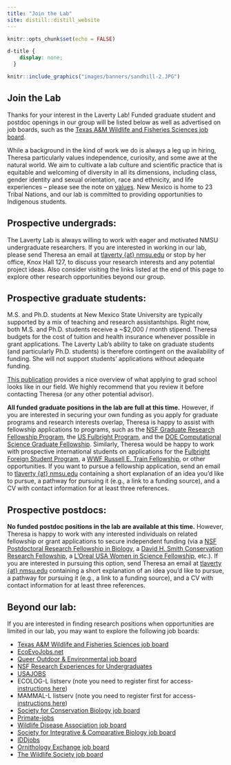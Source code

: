 ```yaml
---
title: "Join the Lab"
site: distill::distill_website
---
```


```r
knitr::opts_chunk$set(echo = FALSE)
```

```css
d-title {
    display: none;
  }
```


```r
knitr::include_graphics("images/banners/sandhill-2.JPG")
```

<h2>Join the Lab</h2>

Thanks for your interest in the Laverty Lab! Funded graduate student and postdoc openings in our group will be listed below as well as advertised on job boards, such as the [Texas A&M Wildlife and Fisheries Sciences job board](https://wfscjobs.tamu.edu/job-board/). 

While a background in the kind of work we do is always a leg up in hiring, Theresa particularly values independence, curiosity, and some awe at the natural world. We aim to cultivate a lab culture and scientific practice that is equitable and welcoming of diversity in all its dimensions, including class, gender identity and sexual orientation, race and ethnicity, and life experiences -- please see the note on [values](values.html). New Mexico is home to 23 Tribal Nations, and our lab is committed to providing opportunities to Indigenous students.

## Prospective undergrads:

The Laverty Lab is always willing to work with eager and motivated NMSU undergraduate researchers. If you are interested in working in our lab, please send Theresa an email at [tlaverty {at} nmsu.edu](mailto:tlaverty@nmsu.edu) or stop by her office, Knox Hall 127, to discuss your research interests and any potential project ideas. Also consider visiting the links listed at the end of this page to explore other research opportunities beyond our group.

## Prospective graduate students:

M.S. and Ph.D. students at New Mexico State University are typically supported by a mix of teaching and research assistantships. Right now, both M.S. and Ph.D. students receive a ~$2,000 / month stipend. Theresa budgets for the cost of tuition and health insurance whenever possible in grant applications. The Laverty Lab's ability to take on graduate students (and particularly Ph.D. students) is therefore contingent on the availability of funding. She will not support students' applications without adequate funding.

[This publication](https://doi.org/10.1002/bes2.2029) provides a nice overview of what applying to grad school looks like in our field. We highly recommend that you review it before contacting Theresa (or any other potential advisor).

**All funded graduate positions in the lab are full at this time.** However, if you are interested in securing your own funding as you apply for graduate programs and research interests overlap, Theresa is happy to assist with fellowship applications to programs, such as the [NSF Graduate Research Fellowship Program](https://www.nsfgrfp.org/), the [US Fulbright Program](https://us.fulbrightonline.org/), and the [DOE Computational Science Graduate Fellowship](https://www.krellinst.org/csgf/). Similarly, Theresa would be happy to work with prospective international students on applications for the [Fulbright Foreign Student Program](https://foreign.fulbrightonline.org/about/foreign-student-program), a [WWF Russell E. Train Fellowship](https://www.worldwildlife.org/projects/russell-e-train-fellowships), or other opportunities. If you want to pursue a fellowship application, send an email to [tlaverty {at} nmsu.edu](mailto:tlaverty@nmsu.edu) containing a short explanation of an idea you'd like to pursue, a pathway for pursuing it (e.g., a link to a funding source), and a CV with contact information for at least three references.


<!-- We are looking for motivated students with broad interests in population and community ecology, conservation biology, and/or animal behavior who are eager to undertake a multi-faceted MS or PhD involving some combination of field study, molecular work, and modeling.  -->

<!-- **Current openings:**   -->

<!--   * MS or PhD assistantship in applied population and community ecology. This position will likely focus on bats in the southwestern United States with anticipated start date in summer 2023. The lab has currently secured 2-3 years of funding for this position. Apply by **7 October 2022** for full consideration.  -->

<!-- <center> -->
<!-- <div style="display: inline-block"><a href="attachments/openings/2023_GraduateAssistantships.pdf" class="icon-link" target="_blank" rel="noopener"><i class="fa fa-file-pdf"></i> Full position description</a></div><div style="display: inline-block"><a href="https://airtable.com/shrLmf8ZuZ4XPRN9w" class="icon-link" target="_blank" rel="noopener"><i class=""></i> Apply here</a>  -->
<!-- </div> -->
<!-- </center> -->
  

## Prospective postdocs:

**No funded postdoc positions in the lab are available at this time.** However, Theresa is happy to work with any interested individuals on related fellowship or grant applications to secure independent funding (via a [NSF Postdoctoral Research Fellowship in Biology](https://beta.nsf.gov/funding/opportunities/postdoctoral-research-fellowships-biology-prfb), a [David H. Smith Conservation Research Fellowship](https://conbio.org/mini-sites/smith-fellows), a [L’Oreal USA Women in Science Fellowship](https://www.loreal.com/en/usa/pages/group/fwis/), etc.). If you are interested in pursuing this option, send Theresa an email at [tlaverty {at} nmsu.edu](mailto:tlaverty@nmsu.edu) containing a short explanation of an idea you'd like to pursue, a pathway for pursuing it (e.g., a link to a funding source), and a CV with contact information for at least three references.

## Beyond our lab:

If you are interested in finding research positions when opportunities are limited in our lab, you may want to explore the following job boards:

- [Texas A&M Wildlife and Fisheries Sciences job board](https://wfscjobs.tamu.edu/job-board/)  
- [EcoEvoJobs.net](https://ecoevojobs.net/)  
- [Queer Outdoor & Environmental job board](https://queeroutdoors.net/job-board)
- [NSF Research Experiences for Undergraduates](https://www.nsf.gov/crssprgm/reu/index.jsp)
- [USAJOBS](https://www.usajobs.gov/)
- ECOLOG-L listserv (note you need to register first for access- [instructions here](https://halllab.asu.edu/how-to-join-the-ecolog-job-board/))
- MAMMAL-L listserv (note you need to register first for access- [instructions here](http://www.lsoft.com/scripts/wl.exe?SL1=MAMMAL-L&H=SI-LISTSERV.SI.EDU))
- [Society for Conservation Biology job board](https://careers.conbio.org/)
- [Primate-jobs](https://groups.google.com/a/g-groups.wisc.edu/g/primate-job)
- [Wildlife Disease Association job board](https://www.wildlifedisease.org/PersonifyEbusiness/Opportunities/Careers)
- [Society for Integrative & Comparative Biology job board](https://sicb.org/jobs-and-fellowships/)
- [IDDjobs](https://iddjobs.org/)
- [Ornithology Exchange job board](https://ornithologyexchange.org/jobs/board/)
- [The Wildlife Society job board](https://careers.wildlife.org/)